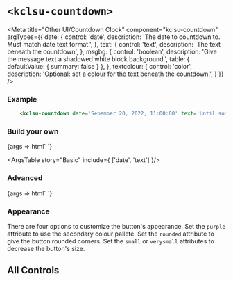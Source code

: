 


# `<kclsu-countdown>`

<Meta
  title="Other UI/Countdown Clock"
  component="kclsu-countdown"
  argTypes={{
    date: {
      control: 'date',
      description: 'The date to countdown to. Must match date text format.',
    },
    text: {
      control: 'text',
      description: 'The text beneath the countdown',
    },
    msgbg: {
      control: 'boolean',
      description: 'Give the message text a shadowed white block background.',
      table: { defaultValue: { summary: false } },
    },
    textcolour: {
      control: 'color',
      description: 'Optional: set a colour for the text beneath the countdown.',
    }
  }}
/>

### Example

```html
    <kclsu-countdown date='Sepember 20, 2022, 11:00:00' text='Until something happens'></kclsu-countdown>
```


### Build your own
<Canvas withToolbar={true} withSource="open" >
  <Story name="Basic" component="kclsu-countdown" args={{
    date: 'Sepember 20, 2022, 11:00:00',
    text: 'Until something happens'
  }}>
    {args => html`
      <kclsu-countdown
        date="${ifDefined(new Date(args.date) || undefined)}"
        text="${ifDefined(args.text || undefined)}"
      ></kclsu-countdown>`}
  </Story>
</Canvas>

<ArgsTable story="Basic" include={ ['date', 'text'] }/>

### Advanced
<Canvas withToolbar={true} withSource="open" >
  <Story name="Advanced" component="kclsu-countdown" args={{
    date: 'Sepember 20, 2022, 11:00:00',
    text: 'Until something happens'
  }}>
    {args => html`
      <kclsu-countdown
        date="${ifDefined(new Date(args.date) || undefined)}"
        text="${ifDefined(args.text || undefined)}"
        msgbg="${ifDefined(args.msgbg || undefined)}"
        textcolour="${ifDefined(args.textcolour || undefined)}"
      ></kclsu-countdown>`}
  </Story>
</Canvas>

<ArgsTable story="Advanced" />

### Appearance

There are four options to customize the button's appearance.
Set the `purple` attribute to use the secondary colour pallete. Set the `rounded` attribute to give the button rounded corners. Set the `small` or `verysmall` attributes to decrease the button's size.



## All Controls


<Description markdown={readme} />

